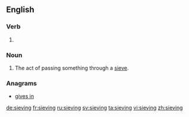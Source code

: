 ==English==

===Verb===
{{head|en}}

# {{present participle of|sieve|lang=en}}

===Noun===
{{en-noun}}

# The act of passing something through a [[sieve]].

===Anagrams===
* [[gives in#English|gives in]]

[[de:sieving]]
[[fr:sieving]]
[[ru:sieving]]
[[sv:sieving]]
[[ta:sieving]]
[[vi:sieving]]
[[zh:sieving]]